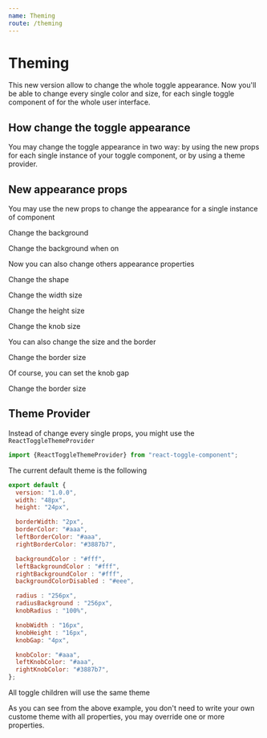 ```yaml
---
name: Theming
route: /theming
---
```


# Theming

This new version allow to change the whole toggle appearance. Now you'll be able to change every single color and size, for each single toggle component of for the whole user interface.

## How change the toggle appearance

You may change the toggle appearance in two way: by using the new props for each single instance of your toggle component, or by using a theme provider.

## New appearance props

You may use the new props to change the appearance for a single instance of component

<Playground>
  <p>Change the background</p>
  <Toggle name="t-1" backgroundColor="rgba(0,0,0,1)"/>
  <p>Change the background when on</p>
  <Toggle name="t-2" rightBackgroundColor="tomato"/>
</Playground>

Now you can also change others appearance properties

<Playground>
  <p>Change the shape</p>
  <Toggle name="t-3" radius="3px" radiusBackground="2px" knobRadius="2px"/>
  <p>Change the width size</p>
  <Toggle name="t-4" width="128px"/>
  <p>Change the height size</p>
  <Toggle name="t-4h" height="48px"/>
  <p>Change the knob size</p>
  <Toggle name="t-5" knobWidth="8px" knobHeight="8px"/>
  <Toggle name="t-6" radius="3px" radiusBackground="2px" knobRadius="2px" width="128px" knobWidth="50px"/>
</Playground>

You can also change the size and the border

<Playground>
  <p>Change the border size</p>
  <Toggle name="t-7" borderWidth="1px"/>
  <Toggle name="t-8" borderWidth="3px"/>
  <Toggle name="t-9" borderWidth="5px"/>
  <Toggle name="t-10" borderWidth="5px" knobWidth="8px" knobHeight="8px"/>
</Playground>

Of course, you can set the knob gap

<Playground>
  <p>Change the border size</p>
  <Toggle name="t-11" borderWidth="1px" knobGap="8px"/>
  <Toggle name="t-12" borderWidth="3px" knobGap="8px"/>
  <Toggle name="t-13" borderWidth="5px" knobGap="8px"/>
  <Toggle name="t-14" borderWidth="5px" knobWidth="8px" knobHeight="8px" knobGap="8px"/>
</Playground>

## Theme Provider

Instead of change every single props, you might use the `ReactToggleThemeProvider`

```jsx
import {ReactToggleThemeProvider} from "react-toggle-component";
```

The current default theme is the following

```jsx
export default {
  version: "1.0.0",
  width: "48px",
  height: "24px",

  borderWidth: "2px",
  borderColor: "#aaa",
  leftBorderColor: "#aaa",
  rightBorderColor: "#3887b7",

  backgroundColor : "#fff",
  leftBackgroundColor : "#fff",
  rightBackgroundColor : "#fff",
  backgroundColorDisabled : "#eee",

  radius : "256px",
  radiusBackground : "256px",
  knobRadius : "100%",

  knobWidth : "16px",
  knobHeight : "16px",
  knobGap: "4px",

  knobColor: "#aaa",
  leftKnobColor: "#aaa",
  rightKnobColor: "#3887b7",
};
```

<Playground>
  <ReactToggleThemeProvider theme={{ backgroundColor:"#0f0"}}>
    <div>
      <p>All toggle children will use the same theme</p>
      <Toggle name="t-p1" />
      <Toggle name="t-p2" />
      <Toggle name="t-p3" />
      <Toggle name="t-p4" />
    </div>
  </ReactToggleThemeProvider>
</Playground>

As you can see from the above example, you don't need to write your own custome theme with all properties, you may override one or more properties.